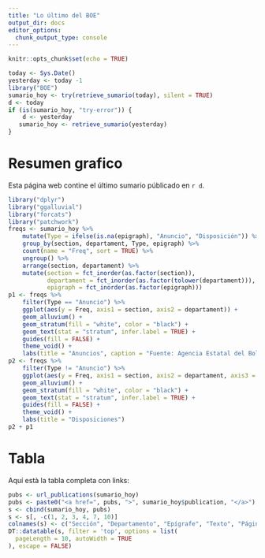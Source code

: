 ```yaml
---
title: "Lo último del BOE"
output_dir: docs
editor_options: 
  chunk_output_type: console
---
```


```r
knitr::opts_chunk$set(echo = TRUE)
```


```r
today <- Sys.Date()
yesterday <- today -1
library("BOE")
sumario_hoy <- try(retrieve_sumario(today), silent = TRUE)
d <- today
if (is(sumario_hoy, "try-error")) {
    d <- yesterday
   sumario_hoy <- retrieve_sumario(yesterday)
}
```

# Resumen grafico

Esta página web contine el último sumario públicado en `r d`.

```r
library("dplyr")
library("ggalluvial")
library("forcats")
library("patchwork")
freqs <- sumario_hoy %>% 
    mutate(Type = ifelse(is.na(epigraph), "Anuncio", "Disposición")) %>% 
    group_by(section, departament, Type, epigraph) %>% 
    count(name = "Freq", sort = TRUE) %>% 
    ungroup() %>% 
    arrange(section, departament) %>% 
    mutate(section = fct_inorder(as.factor(section)),
           departament = fct_inorder(as.factor(tolower(departament))),
           epigraph = fct_inorder(as.factor(epigraph)))
p1 <- freqs %>% 
    filter(Type == "Anuncio") %>% 
    ggplot(aes(y = Freq, axis1 = section, axis2 = departament)) +
    geom_alluvium() +
    geom_stratum(fill = "white", color = "black") +
    geom_text(stat = "stratum", infer.label = TRUE) +
    guides(fill = FALSE) +
    theme_void() +
    labs(title = "Anuncios", caption = "Fuente: Agencia Estatal del Boletín Oficial del Estado")
p2 <- freqs %>% 
    filter(Type != "Anuncio") %>% 
    ggplot(aes(y = Freq, axis1 = section, axis2 = departament, axis3 = epigraph)) +
    geom_alluvium() +
    geom_stratum(fill = "white", color = "black") +
    geom_text(stat = "stratum", infer.label = TRUE) +
    guides(fill = FALSE) +
    theme_void() +
    labs(title = "Disposiciones")
p2 + p1
```

# Tabla

Aquí està la tabla completa con links:

```r
pubs <- url_publications(sumario_hoy)
pubs <- paste0("<a href=", pubs, ">", sumario_hoy$publication, "</a>")
s <- cbind(sumario_hoy, pubs)
s <- s[, -c(1, 2, 3, 4, 7, 10)]
colnames(s) <- c("Sección", "Departamento", "Epígrafe", "Texto", "Páginas", "Link")
DT::datatable(s, filter = 'top', options = list(
  pageLength = 10, autoWidth = TRUE
), escape = FALSE)
```



